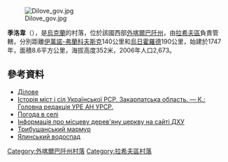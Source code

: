 [[Image:Dilove_gov.jpg|right]]

{{coord|47|56|9|N|24|10|30|E|scale:100000|display=title}}

'''季洛韋'''（{{lang-uk|Ділове}}），是[[烏克蘭|烏克蘭]]的村落，位於該國西部[[外喀爾巴阡州|外喀爾巴阡州]]，由[[拉希夫區|拉希夫區]]負責管轄，分別距離[[伊萬諾-弗蘭科夫斯克|伊萬諾-弗蘭科夫斯克]]140公里和[[烏日霍羅德|烏日霍羅德]]190公里，始建於1747年，面積8.6平方公里，海拔高度352米，2006年人口2,673。

==參考資料==
*[http://w1.c1.rada.gov.ua/pls/z7502/A005?rdat1=16.11.2011&rf7571=11522 Ділове]{{dead link|date=2017年12月 |bot=InternetArchiveBot |fix-attempted=yes }}
* [http://imsu-zakarpattja.com/mista-i-sela-zakarpatskoi-oblasti/rahivskyj-rajon/dilove.html [[Історія_міст_і_сіл_Української_РСР|Історія міст і сіл Української РСР]]. Закарпатська область. — К.: Головна редакція УРЕ АН УРСР.]{{Wayback|url=http://imsu-zakarpattja.com/mista-i-sela-zakarpatskoi-oblasti/rahivskyj-rajon/dilove.html |date=20160125111310 }}
* [http://weather.in.ua/ua/zakarpatskaja/6824 Погода в селі]{{Wayback|url=http://weather.in.ua/ua/zakarpatskaja/6824 |date=20161030061500 }}
* [http://www.derev.org.ua/zakarp/dilove.htm Інформація про місцеву дерев'яну церкву на сайті ДХУ]{{Wayback|url=http://www.derev.org.ua/zakarp/dilove.htm |date=20160123072844 }}
* [http://www.marble-ukraine.com Трибушанський мармур]{{Wayback|url=http://www.marble-ukraine.com/ |date=20200217053155 }}
* [https://www.youtube.com/watch?v=D_Q-DTON9BY/ Ялинський водоспад]

{{DEFAULTSORT:Ділове}}

[[Category:外喀爾巴阡州村落|Category:外喀爾巴阡州村落]]
[[Category:拉希夫區村落|Category:拉希夫區村落]]


{{Zakarpattia-geo-stub}}